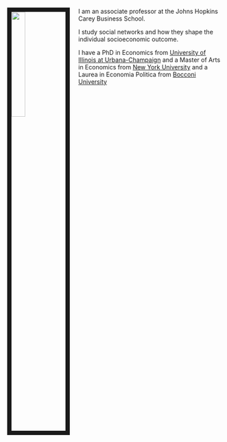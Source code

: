 
<link rel="stylesheet" href="styles.css" type="text/css">

<img src="images/Angelo_Mele.jpg" style="width:25%; border:10px solid; margin-right: 20px" align="left">
I am an associate professor at the Johns Hopkins Carey Business School.

I study social networks and how they shape the individual socioeconomic outcome. 

I have a PhD in Economics from [University of Illinois at Urbana-Champaign](https://economics.illinois.edu) and a Master of Arts in Economics from [New York University](https://as.nyu.edu/econ.html) and a Laurea in Economia Politica from [Bocconi University](https://www.unibocconi.eu/)